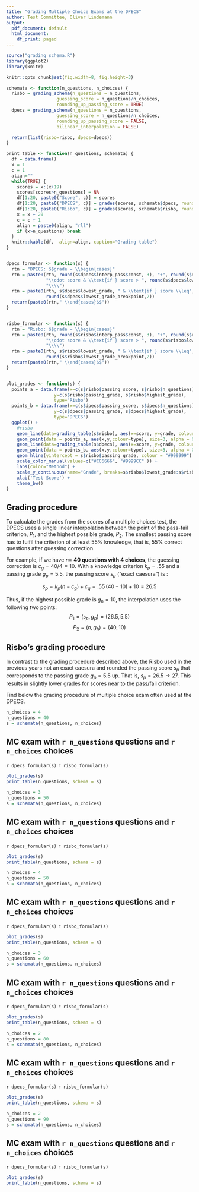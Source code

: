 ```yaml
---
title: "Grading Multiple Choice Exams at the DPECS"
author: Test Committee, Oliver Lindemann
output:
  pdf_document: default
  html_document:
    df_print: paged
---
```


<!-- Version 2 -->

```r
source("grading_schema.R")
library(ggplot2)
library(knitr)

knitr::opts_chunk$set(fig.width=8, fig.height=3)

schemata <- function(n_questions, n_choices) {
  risbo = grading_schema(n_questions = n_questions,
                   guessing_score = n_questions/n_choices,
                   rounding_up_passing_score = TRUE)
  dpecs = grading_schema(n_questions = n_questions,
                   guessing_score = n_questions/n_choices,
                   rounding_up_passing_score = FALSE,
                   bilinear_interpolation = FALSE)

  return(list(risbo=risbo, dpecs=dpecs))
}

print_table <- function(n_questions, schemata) {
  df = data.frame()
  x = 1
  c = 1
  align=""
  while(TRUE) {
    scores = x:(x+19)
    scores[scores>n_questions] = NA
    df[1:20, paste0("Score", c)] = scores
    df[1:20, paste0("DPECS", c)] = grades(scores, schemata$dpecs, rounding_digits = 1)
    df[1:20, paste0("Risbo", c)] = grades(scores, schemata$risbo, rounding_digits = 1)
    x = x + 20
    c = c + 1
    align = paste0(align, "rll")
    if (x>n_questions) break
  }
  knitr::kable(df,  align=align, caption="Grading table")
}


dpecs_formular <- function(s) {
  rtn = "DPECS: $$grade = \\begin{cases}"
  rtn = paste0(rtn, round(s$dpecs$interp_pass$const, 3), "+", round(s$dpecs$interp_pass$b, 3),
               "\\cdot score & \\text{if } score > ", round(s$dpecs$lowest_grade_breakpoint,2),
               "\\\\")
  rtn = paste0(rtn, s$dpecs$lowest_grade, " & \\text{if } score \\leq",
               round(s$dpecs$lowest_grade_breakpoint,2))
  return(paste0(rtn," \\end{cases}$$"))
}


risbo_formular <- function(s) {
  rtn = "Risbo: $$grade = \\begin{cases}"
  rtn = paste0(rtn, round(s$risbo$interp_pass$const, 3), "+", round(s$risbo$interp_pass$b, 3),
               "\\cdot score & \\text{if } score > ", round(s$risbo$lowest_grade_breakpoint,2),
               "\\\\")
  rtn = paste0(rtn, s$risbo$lowest_grade, " & \\text{if } score \\leq",
               round(s$risbo$lowest_grade_breakpoint,2))
  return(paste0(rtn," \\end{cases}$$"))
}


plot_grades <- function(s) {
  points_a = data.frame(x=c(s$risbo$passing_score, s$risbo$n_questions),
                  y=c(s$risbo$passing_grade, s$risbo$highest_grade),
                  type="Risbo")
  points_b = data.frame(x=c(s$dpecs$passing_score, s$dpecs$n_questions),
                  y=c(s$dpecs$passing_grade, s$dpecs$highest_grade),
                  type="DPECS")
  ggplot() +
    #risbo
    geom_line(data=grading_table(s$risbo), aes(x=score, y=grade, colour="Risbo")) +
    geom_point(data = points_a, aes(x,y,colour=type), size=3, alpha = 0.75) +
    geom_line(data=grading_table(s$dpecs), aes(x=score, y=grade, colour="DPECS")) +
    geom_point(data = points_b, aes(x,y,colour=type), size=3, alpha = 0.75) +
    geom_hline(yintercept = s$risbo$passing_grade, colour = "#999999") +
    scale_color_manual(values=c("#CC6666", "#9999CC" )) +
    labs(color="Method") +
    scale_y_continuous(name="Grade", breaks=s$risbo$lowest_grade:s$risbo$highest_grade) +
    xlab('Test Score') +
    theme_bw()
}
```


## Grading procedure

To calculate the grades from the scores of a multiple choices test, the DPECS uses a single linear interpolation between the point of the pass-fail criterion, $P_1$, and the highest possible grade, $P_2$. The smallest passing score has to fulfil the criterion of at least 55% knowledge, that is, 55% correct questions after guessing correction. 


For example, if we have $n=$ **40 questions with 4 choices**, the guessing correction is $c_g=40/4=10$. With a knowledge criterion $k_p=.55$ and a passing grade $g_{p}=5.5$, the passing score $s_p$ ("exact caesura") is :

$$s_p = k_p ( n - c_g) + c_g = .55\, (40 -10) + 10 = 26.5$$

Thus, if the highest possible grade is $g_{h}=10$, the interpolation uses the following two points: $$P_1 = (s_p, g_p)=(26.5,5.5)$$ $$P_2 =(n, g_h)=(40,10) $$

## Risbo's grading procedure  

In contrast to the grading procedure described above, the Risbo used in the previous years not an exact caesura and rounded the passing score $s_p$ that corresponds to the passing grade $g_{p}=5.5$ up. That is, $s_p = 26.5\rightarrow  27$. This results in slightly lower grades for scores near to the pass/fail criterion. 

Find below the grading procedure of multiple choice exam often used at the DPECS.

\newpage

```r
n_choices = 4
n_questions = 40
s = schemata(n_questions, n_choices)
```
## MC exam with `r n_questions` questions and `r n_choices` choices
`r dpecs_formular(s)`
`r risbo_formular(s)`
```r
plot_grades(s)
print_table(n_questions, schema = s)
```

\newpage
```r
n_choices = 3
n_questions = 50
s = schemata(n_questions, n_choices)
```
## MC exam with `r n_questions` questions and `r n_choices` choices
`r dpecs_formular(s)`
`r risbo_formular(s)`
```r
plot_grades(s)
print_table(n_questions, schema = s)
```



\newpage
```r
n_choices = 4
n_questions = 50
s = schemata(n_questions, n_choices)
```
## MC exam with `r n_questions` questions and `r n_choices` choices
`r dpecs_formular(s)`
`r risbo_formular(s)`
```r
plot_grades(s)
print_table(n_questions, schema = s)
```

\newpage
```r
n_choices = 3
n_questions = 60
s = schemata(n_questions, n_choices)
```
## MC exam with `r n_questions` questions and `r n_choices` choices
`r dpecs_formular(s)`
`r risbo_formular(s)`
```r
plot_grades(s)
print_table(n_questions, schema = s)
```




\newpage
```r
n_choices = 2
n_questions = 80
s = schemata(n_questions, n_choices)
```
## MC exam with `r n_questions` questions and `r n_choices` choices
`r dpecs_formular(s)`
`r risbo_formular(s)`
```r
plot_grades(s)
print_table(n_questions, schema = s)
```



\newpage
```r
n_choices = 2
n_questions = 90
s = schemata(n_questions, n_choices)
```
## MC exam with `r n_questions` questions and `r n_choices` choices
`r dpecs_formular(s)`
`r risbo_formular(s)`
```r
plot_grades(s)
print_table(n_questions, schema = s)
```

